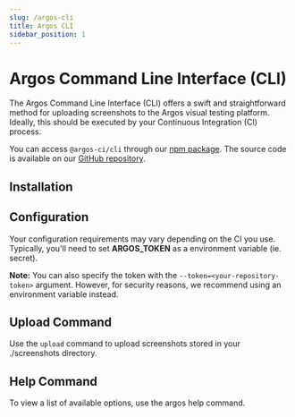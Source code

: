 ```yaml
---
slug: /argos-cli
title: Argos CLI
sidebar_position: 1
---
```



# Argos Command Line Interface (CLI)

The Argos Command Line Interface (CLI) offers a swift and straightforward method for uploading screenshots to the Argos visual testing platform. Ideally, this should be executed by your Continuous Integration (CI) process.

You can access `@argos-ci/cli` through our [npm package](https://www.npmjs.com/package/@argos-ci/cli). The source code is available on our [GitHub repository](https://github.com/argos-ci/argos-javascript/tree/main/packages/cli).

## Installation

<InstallDevDep dependency="@argos-ci/cli" showCliLink={false} />

## Configuration

Your configuration requirements may vary depending on the CI you use. Typically, you'll need to set **ARGOS_TOKEN** as a environment variable (ie. secret).

**Note:** You can also specify the token with the `--token=<your-repository-token>` argument. However, for security reasons, we recommend using an environment variable instead.

## Upload Command

Use the `upload` command to upload screenshots stored in your <Tag>./screenshots</Tag> directory.

<RunPkgCommand command="argos upload ./screenshots" />

## Help Command

To view a list of available options, use the argos help command.

<RunPkgCommand command="argos help upload" />
